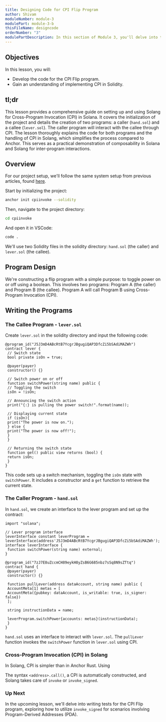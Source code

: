 ```yaml
---
title: Designing Code for CPI Flip Program
author: Shivam
moduleNumber: module-3
modulePart: module-3-b
thisFileName: designcode
orderNumber: "3"
modulePartDescription: In this section of Module 3, you'll delve into the practical aspects of coding, focusing on the development of a flip program using Cross-Program Invocation (CPI) techniques in Solana, leveraging Solidity. The process begins with creating an interface in Solidity, followed by writing tests in `TypeScript`, and then proceeding to build, deploy, and test the flip program.
---
```


## Objectives

In this lesson, you will:

- Develop the code for the CPI Flip program.
- Gain an understanding of implementing CPI in Solidity.

## tl;dr

This lesson provides a comprehensive guide on setting up and using Solang for Cross-Program Invocation (CPI) in Solana. It covers the initialization of the project and details the creation of two programs: a caller (`hand.sol`) and a callee (`lever.sol`). The caller program will interact with the callee through CPI. The lesson thoroughly explains the code for both programs and the handling of CPI in Solang, which simplifies the process compared to Anchor. This serves as a practical demonstration of composability in Solana and Solang for inter-program interactions.

## Overview

For our project setup, we'll follow the same system setup from previous articles, found [here](https://dev.to/shivamsspirit/minting-fungible-tokens-in-solana-using-solidity-solang-programming-languagepart-2-4lbc).

Start by initializing the project:

```bash
anchor init cpiinvoke --solidity
```

Then, navigate to the project directory:

```bash
cd cpiinvoke
```

And open it in VSCode:

```bash
code .
```

We'll use two Solidity files in the solidity directory: `hand.sol` (the caller) and `lever.sol` (the callee).

## Program Design

We're constructing a flip program with a simple purpose: to toggle power on or off using a boolean. This involves two programs: Program A (the caller) and Program B (the callee). Program A will call Program B using Cross-Program Invocation (CPI).

## Writing the Programs

### The Callee Program - `lever.sol`

Create `lever.sol` in the solidity directory and input the following code:

```Solidity
@program_id("J5J3mD4ABcRtB7YcgrJBgugiQAP3DfcZi5bSAdiMAZWh")
contract lever {
 // Switch state
 bool private isOn = true;

 @payer(payer)
 constructor() {}

 // Switch power on or off
 function switchPower(string name) public {
 // Toggling the switch
 isOn = !isOn;

 // Announcing the switch action
 print("{:} is pulling the power switch!".format(name));

 // Displaying current state
 if (isOn){
 print("The power is now on.");
 } else {
 print("The power is now off!");
 }
 }

 // Returning the switch state
 function get() public view returns (bool) {
 return isOn;
 }
}
```

This code sets up a switch mechanism, toggling the `isOn` state with `switchPower`. It includes a constructor and a `get` function to retrieve the current state.

### The Caller Program - `hand.sol`

In `hand.sol`, we create an interface to the lever program and set up the contract:

```Solidity
import "solana";

// Lever program interface
leverInterface constant leverProgram = leverInterface(address'J5J3mD4ABcRtB7YcgrJBgugiQAP3DfcZi5bSAdiMAZWh');
interface leverInterface {
 function switchPower(string name) external;
}

@program_id("7zJ7E8uZccmCH89eykH8yZsB6G685nbz7sSq8N9sZTtq")
contract hand {
 @payer(payer)
 constructor() {}

 function pullLever(address dataAccount, string name) public {
 AccountMeta[1] metas = [
 AccountMeta({pubkey: dataAccount, is_writable: true, is_signer: false})
 ];

 string instructionData = name;

 leverProgram.switchPower{accounts: metas}(instructionData);
 }
}
```

`hand.sol` uses an interface to interact with `lever.sol`. The `pullLever` function invokes the `switchPower` function in `lever.sol` using CPI.

### Cross-Program Invocation (CPI) in Solang

In Solang, CPI is simpler than in Anchor Rust. Using

 The syntax `<address>.call()`, a CPI is automatically constructed, and Solang takes care of `invoke` or `invoke_signed`.

### Up Next

In the upcoming lesson, we'll delve into writing tests for the CPI Flip program, exploring how to utilize `invoke_signed` for scenarios involving Program-Derived Addresses (PDA).